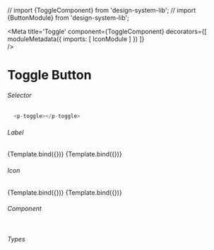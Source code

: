 // import {ToggleComponent} from 'design-system-lib';
// import {ButtonModule} from 'design-system-lib';

<Meta title='Toggle'
  component={ToggleComponent}
  decorators={[
    moduleMetadata({
      imports: [
        IconModule
      ]
    })
  ]}  
/>


# Toggle Button

###### Selector
```ts
  <p-toggle></p-toggle>
```

###### Label
<Canvas>
  <Story name="Two Options"
    args={{
      optionsListName: 'twoOptionsToggle',
      optionsList: [{
        optionName: 'First'
      },
      {
        optionName: 'Second'
      }]
    }}>
    {Template.bind({})}
  </Story>
  <Story name="Three Options"
    args={{
      optionsListName: 'threeOptionsToggle',
      optionsList: [{
        optionName: 'First'
      },
      {
        optionName: 'Second'
      },
      {
        optionName: 'Third'
      }]
    }}>
    {Template.bind({})}
  </Story>
</Canvas>

###### Icon
<Canvas>
  <Story name="Icons Two Options"
    args={{
      optionsListName: 'twoOptionsToggle',
      optionsList: [{
        optionName: 'First',
        iconOn:  { 
          iconName: 'eye',
          width: '17',
          height: 'auto'
        },
        iconOff:  { 
          iconName: 'list',
          width: '17',
          height: 'auto'
        }
      },
      {
        optionName: 'Second',
        iconOn:  { 
          iconName: 'grid',
          width: '17',
          height: 'auto'
        },
        iconOff:  { 
          iconName: 'list',
          width: '17',
          height: 'auto'
        }
      }]
    }}>
    {Template.bind({})}
  </Story>
  <Story name="Icons Three Options"
    args={{
      optionsListName: 'threeOptionsToggle',
      optionsList: [{
        optionName: 'First',
        iconOn:  { 
          iconName: 'grid',
          width: '17',
          height: 'auto'
        },
        iconOff:  { 
          iconName: 'list',
          width: '17',
          height: 'auto'
        }
      },
      {
        optionName: 'Second',
        iconOn:  { 
          iconName: 'grid',
          width: '17',
          height: 'auto'
        },
        iconOff:  { 
          iconName: 'list',
          width: '17',
          height: 'auto'
        }
      },
      {
        optionName: 'Third',
        iconOn:  { 
          iconName: 'grid',
          width: '17',
          height: 'auto'
        },
        iconOff:  { 
          iconName: 'list',
          width: '17',
          height: 'auto'
        }
      }]
    }}>
    {Template.bind({})}
  </Story>
</Canvas>

###### Component
```ts

```

###### Types
```ts

```
